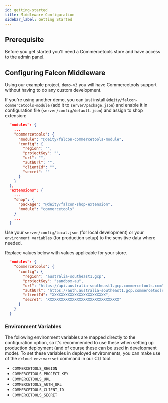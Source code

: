 ```yaml
---
id: getting-started
title: Middleware Configuration
sidebar_label: Getting Started
---
```



<CodePackage name="@deity/falcon-commercetools-module" />


## Prerequisite

Before you get started you'll need a Commercetools store and have access to the admin panel.

## Configuring Falcon Middleware
Using our example project, `demo-v3` you will have Commercetools support without having to do any custom development.

If you're using another demo, you can just install `@deity/falcon-commercetools-module` (add it to `server/package.json`) and enable it in configuration file (`server/config/default.json`) and assign to shop extension:

```json
  "modules": {
    ...
    "commercetools": {
      "module": "@deity/falcon-commercetools-module",
      "config": {
        "region": "",
        "projectKey": "",
        "url": "",
        "authUrl": "",
        "clientId": "",
        "secret": ""
      }
    }
  },
  "extensions": {
    ...
    "shop": {
      "package": "@deity/falcon-shop-extension",
      "module": "commercetools"
    }
    ...
  }
```

Use your `server/config/local.json` (for local development) or your `environment variables` (for production setup) to the sensitive data where needed.

Replace values below with values applicable for your store.

```json
  "modules": {
    "commercetools": {
      "config": {
        "region": "australia-southeast1.gcp",
        "projectKey": "sandbox-au",
        "url": "https://api.australia-southeast1.gcp.commercetools.com",
        "authUrl": "https://auth.australia-southeast1.gcp.commercetools.com",
        "clientId": "XXXXXXXXXXXXXXXXXXXXXXXX",
        "secret": "XXXXXXXXXXXXXXXXXXXXXXXXXXXXXXXX"
      }
    }
  }
```

### Environment Variables

The following environment variables are mapped directly to the configuration option, so it's recommended to use these when setting up production deployment (and of course these can be used in development mode).
To set these variables in deployed environments, you can make use of the `dcloud env:var:set` command in our CLI tool.

- `COMMERCETOOLS_REGION`
- `COMMERCETOOLS_PROJECT_KEY`
- `COMMERCETOOLS_URL`
- `COMMERCETOOLS_AUTH_URL`
- `COMMERCETOOLS_CLIENT_ID`
- `COMMERCETOOLS_SECRET`
